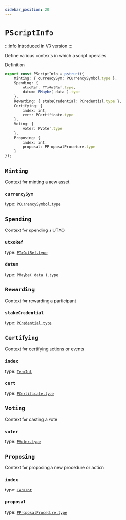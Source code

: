 ```yaml
---
sidebar_position: 20
---
```


# `PScriptInfo`

:::info
Introduced in V3 version
:::

Define various contexts in which a script operates

Definition:

```ts
export const PScriptInfo = pstruct({
    Minting: { currencySym: PCurrencySymbol.type },
    Spending: {
        utxoRef: PTxOutRef.type,
        datum: PMaybe( data ).type
    },
    Rewarding: { stakeCredential: PCredential.type },
    Certifying: {
        index: int,
        cert: PCertificate.type
    },
    Voting: {
        voter: PVoter.type
    },
    Proposing: {
        index: int,
        proposal: PProposalProcedure.type
    }
});
```

## `Minting`
Context for minting a new asset

### `currencySym`
type: [`PCurrencySymbol.type`](../../V1/Value/PCurrencySymbol)

## `Spending`
Context for spending a UTXO

### `utxoRef`
type: [`PTxOutRef.type`](../Tx/PTxOutRef)

### `datum`
type: `PMaybe( data ).type`

## `Rewarding`
Context for rewarding a participant

### `stakeCredential`
type: [`PCredential.type`](../../V1/Address/PCredential)

## `Certifying`
Context for certifying actions or events

### `index`
type: [`TermInt`](../../stdlib/TermInt)

### `cert`
type: [`PCertificate.type`](./PCertificate)

## `Voting`
Context for casting a vote

### `voter`
type: [`PVoter.type`](../Governance/PVoter)

## `Proposing`
Context for proposing a new procedure or action

### `index`
type: [`TermInt`](../../stdlib/TermInt)

### `proposal`
type: [`PProposalProcedure.type`](../Governance/PProposalProcedure)